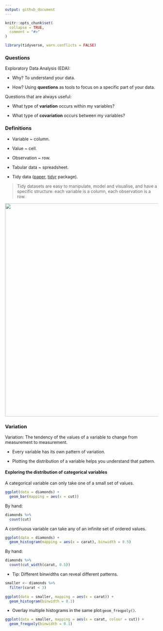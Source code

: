 ```yaml
---
output: github_document
---
```


```r
knitr::opts_chunk$set(
  collapse = TRUE,
  comment = "#>"
)
```

```r
library(tidyverse, warn.conflicts = FALSE)
```

### Questions

Exploratory Data Analysis (EDA):

* Why? To understand your data.

* How? Using **questions** as tools to focus on a specific part of your data.

Questions that are always useful:

* What type of **variation** occurs within my variables?

* What type of **covariation** occurs between my variables?

### Definitions

* Variable ~ column.

* Value ~ cell.

* Observation ~ row.

* Tabular data ~ spreadsheet.

* Tidy data ([paper](https://vita.had.co.nz/papers/tidy-data.pdf),
[tidyr](https://tidyr.tidyverse.org/) package).

> Tidy datasets are easy to manipulate, model and visualise, and have a specific structure: each variable is a column, each observation is a row.

<img src=https://i.imgur.com/nBC5Rk9.png width=700>

### Variation

Variation: The tendency of the values of a variable to change from measurement
to measurement.

* Every variable has its own pattern of variation. 

* Plotting the distribution of a variable helps you understand that pattern.

#### Exploring the distribution of categorical variables

A categorical variable can only take one of a small set of values.

```r
ggplot(data = diamonds) +
  geom_bar(mapping = aes(x = cut))
```

By hand:

```r
diamonds %>% 
  count(cut)
```

A continuous variable can take any of an infinite set of ordered values.

```r
ggplot(data = diamonds) +
  geom_histogram(mapping = aes(x = carat), binwidth = 0.5)
```

By hand:

```r
diamonds %>% 
  count(cut_width(carat, 0.5))
```

* Tip: Different binwidths can reveal different patterns.

```r
smaller <- diamonds %>% 
  filter(carat < 3)
  
ggplot(data = smaller, mapping = aes(x = carat)) +
  geom_histogram(binwidth = 0.1)
```

* Overlay multiple histograms in the same plot:`geom_freqpoly()`.

```r
ggplot(data = smaller, mapping = aes(x = carat, colour = cut)) +
  geom_freqpoly(binwidth = 0.1)
```


